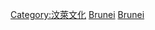 {{Commons cat|Sports in Brunei}}

[[Category:汶萊文化|Category:汶萊文化]]
[[Category:亞洲各國體育|Brunei]]
[[Category:東南亞體育|Brunei]]
